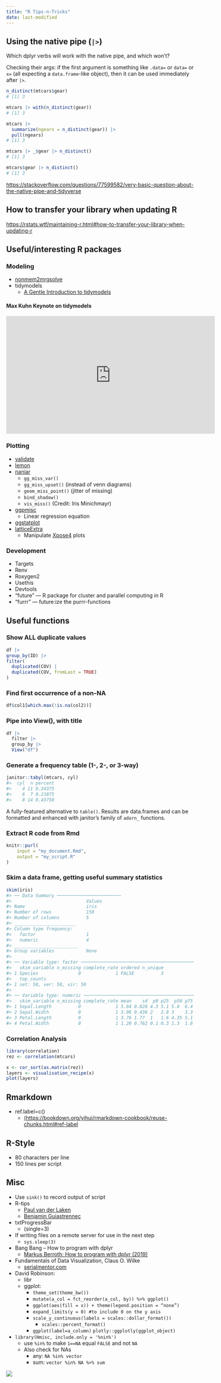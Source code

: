 ```yaml
---
title: "R Tips-n-Tricks"
date: last-modified
---
```


## Using the native pipe (`|>`)

Which dplyr verbs will work with the native pipe, and which won't?

Checking their args: if the first argument is something like `.data=` or `data=` or `x=` (all expecting a `data.frame`-like object), then it can be used immediately after `|>`.

```r
n_distinct(mtcars$gear)
# [1] 3

mtcars |> with(n_distinct(gear))
# [1] 3

mtcars |>
  summarize(ngears = n_distinct(gear)) |>
  pull(ngears)
# [1] 3

mtcars |> _$gear |> n_distinct()
# [1] 3

mtcars$gear |> n_distinct()
# [1] 3
```

<https://stackoverflow.com/questions/77599582/very-basic-question-about-the-native-pipe-and-tidyverse>

## How to transfer your library when updating R

[https://rstats.wtf/maintaining-r.html#how-to-transfer-your-library-when-updating-r](https://rstats.wtf/maintaining-r.html#how-to-transfer-your-library-when-updating-r)

## Useful/interesting R packages

### Modeling

* [nonmem2mrgsolve](https://github.com/Andy00000000000/nonmem2mrgsolve)
* tidymodels
    * [A Gentle Introduction to tidymodels](https://rviews.rstudio.com/2019/06/19/a-gentle-intro-to-tidymodels/)

#### Max Kuhn Keynote on tidymodels

<iframe width="560" height="315" src="https://www.youtube-nocookie.com/embed/ATcG_BBiFYQ?si=kLnxdNIYQ4AmhlDY&amp;start=23368" title="YouTube video player" frameborder="0" allow="accelerometer; autoplay; clipboard-write; encrypted-media; gyroscope; picture-in-picture; web-share" referrerpolicy="strict-origin-when-cross-origin" allowfullscreen></iframe>

### Plotting

* [validate](https://github.com/data-cleaning/validate)
* [lemon](https://github.com/stefanedwards/lemon)
* [naniar](https://naniar.njtierney.com)
    * `gg_miss_var()`
    * `gg_miss_upset()` (instead of venn diagrams)
    * `geom_miss_point()` (jitter of missing)
    * `bind_shadow()`
    * `vis_miss()` (Credit: Iris Minichmayr)
* [ggpmisc](https://docs.r4photobiology.info/ggpmisc/)
  * Linear regression equation
* [ggstatplot](https://indrajeetpatil.github.io/ggstatsplot/)
* [latticeExtra](http://latticeextra.r-forge.r-project.org)
  * Manipulate [Xpose4](https://uupharmacometrics.github.io/xpose4/reference/xpose4-package.html) plots

### Development

* Targets
* Renv
* Roxygen2
* Usethis
* Devtools
* "future" — R package for cluster and parallel computing in R
* "furrr" — future:ize the purrr-functions

## Useful functions

### Show ALL duplicate values

```r
df |>
group_by(ID) |>
filter(
  duplicated(COV) |
  duplicated(COV, fromLast = TRUE)
)
```

### Find first occurrence of a non-NA

```r
df$col1[which.max(!is.na(col2))]
```

### Pipe into View(), with title

```r
df |>
  filter |>
  group_by |>
  View("df")
```
### Generate a frequency table (1-, 2-, or 3-way)

```r
janitor::tabyl(mtcars, cyl)
#>  cyl  n percent
#>    4 11 0.34375
#>    6  7 0.21875
#>    8 14 0.43750
```

A fully-featured alternative to `table()`.
Results are data.frames and can be formatted and enhanced with janitor's family of `adorn_` functions.

### Extract R code from Rmd

```r
knitr::purl(
    input = "my_document.Rmd",
    output = "my_script.R"
)
```

### Skim a data frame, getting useful summary statistics

```r
skim(iris)
#> ── Data Summary ────────────────────────
#>                            Values
#> Name                       iris  
#> Number of rows             150   
#> Number of columns          5     
#> _______________________          
#> Column type frequency:           
#>   factor                   1     
#>   numeric                  4     
#> ________________________         
#> Group variables            None  
#> 
#> ── Variable type: factor ───────────────────────────────────────────────────────
#>   skim_variable n_missing complete_rate ordered n_unique
#> 1 Species               0             1 FALSE          3
#>   top_counts               
#> 1 set: 50, ver: 50, vir: 50
#> 
#> ── Variable type: numeric ──────────────────────────────────────────────────────
#>   skim_variable n_missing complete_rate mean    sd  p0 p25  p50 p75 p100 hist 
#> 1 Sepal.Length          0             1 5.84 0.828 4.3 5.1 5.8  6.4  7.9 ▆▇▇▅▂
#> 2 Sepal.Width           0             1 3.06 0.436 2   2.8 3    3.3  4.4 ▁▆▇▂▁
#> 3 Petal.Length          0             1 3.76 1.77  1   1.6 4.35 5.1  6.9 ▇▁▆▇▂
#> 4 Petal.Width           0             1 1.20 0.762 0.1 0.3 1.3  1.8  2.5 ▇▁▇▅▃

```

### Correlation Analysis

```r
library(correlation)
rez <- correlation(mtcars)

x <- cor_sort(as.matrix(rez))
layers <- visualisation_recipe(x)
plot(layers)
```

## Rmarkdown

* ref.label=c()
    * [(https://bookdown.org/yihui/rmarkdown-cookbook/reuse-chunks.html#ref-label](https://bookdown.org/yihui/rmarkdown-cookbook/reuse-chunks.html#ref-label)

## R-Style

* 80 characters per line
* 150 lines per script

## Misc

* Use `sink()` to record output of script
* R-tips
    * [Paul van der Laken](https://paulvanderlaken.com/2018/05/21/r-tips-and-tricks/)
    * [Benjamin Guiastrennec](https://guiastrennec.gitbooks.io/r-notes/content/)

* txtProgressBar
    * (single=3)
* If writing files on a remote server for use in the next step
    * `sys.sleep(3)`
* Bang Bang – How to program with dplyr
    * [Markus Berroth: How to program with dplyr (2019)](https://www.statworx.com/de/blog/bang-bang-how-to-program-with-dplyr/)
* Fundamentals of Data Visualization, Claus O. Wilke
    * [serialmentor.com](https://serialmentor.com/dataviz/)
* David Robinson:
    * libr
    * ggplot:
        * `theme_set(theme_bw())`
        * `mutate(a_col = fct_reorder(a_col, by)) %>% ggplot()`
        * `ggplot(aes(fill = x)) + theme(legend.position = “none”)`
        * `expand_limits(y = 0) #to include 0 on the y axis`
        * `scale_y_continuous(labels = scales::dollar_format())`
            * `scales::percent_format()`
        * `ggplot(label=a_column)` `plotly::ggplotly(ggplot_object)`
* `library(Hmisc, include.only = '%nin%')`
    * use `%in%` to make `1==NA` equal `FALSE` and not `NA`
    * Also check for NAs
        * any: `NA %in% vector`
        * sum: `vector %in% NA %>% sum`

![](./images/dist-func.png)

